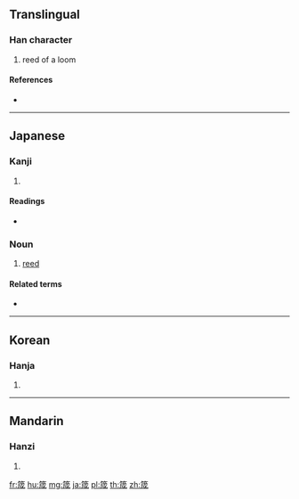 {{character info/new}}
==Translingual==

===Han character===
{{Han char|rn=118|rad=竹|as=07|sn=13|four=|canj=HIHS}}

# reed of a loom

====References====
* {{Han ref|kx=0885.200|dkj=26067|dj=1314.010|hdz=52965.040|uh=7B6C|ud=31596}}

----

==Japanese==

===Kanji===
{{ja-kanji|grade=|rs=竹07}}

# {{defn|lang=ja|sort=竹07}}

====Readings====
* {{ja-readings|on=[[せい]] (sei), [[じょう]] (jō)|kun=[[おさ]] (osa)|nanori=}}

===Noun===
{{ja-noun|おさ}}

# {{lb|ja|weaving|sort=おさ}} [[reed]]

====Related terms====
* {{ja-r|梭|ひ}}

----

==Korean==

===Hanja===
{{ko-hanja|hangeul=성|eumhun=|rv=seong|mr=sŏng|y=seng}}

# {{defn|lang=ko|sort=竹07}}

----

==Mandarin==

===Hanzi===
{{cmn-hanzi|pin=[[chéng]] ([[cheng2]])|wg=ch'eng<sup>2</sup>}}

# {{defn|lang=cmn|sort=竹07}}

[[fr:筬]]
[[hu:筬]]
[[mg:筬]]
[[ja:筬]]
[[pl:筬]]
[[th:筬]]
[[zh:筬]]